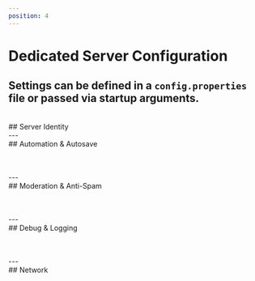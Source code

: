 ```yaml
---
position: 4
---
```



# Dedicated Server Configuration

Settings can be defined in a `config.properties` file or passed via startup arguments.
<br />
---
<br />
## Server Identity

<Table
  header={['Property', 'Description']}
  data={[
    ['name', 'Server name shown in the list'],
    ['desc', 'Short description (max 100 characters)'],
    ['port', 'Listening port (default: 6567)'],
  ]}
/>
<br />
---
<br />
## Automation & Autosave

<Table
  header={['Property', 'Description']}
  data={[
    ['autoUpdate', 'Automatically update when new version is available'],
    ['startCommands', 'Comma-separated startup commands'],
    ['autosave', 'Enable autosave'],
    ['autosaveAmount', 'Max number of autosaves'],
    ['autosaveSpacing', 'Interval between autosaves (in seconds)'],
    ['autoPause', 'Pause when no players are connected'],
  ]}
/>
<br />
---
<br />
## Moderation & Anti-Spam

<Table
  header={['Property', 'Description']}
  data={[
    ['enableVotekick', 'Allow votekick'],
    ['whitelist', 'Only allow whitelisted players'],
    ['messageRateLimit', 'Time (s) between allowed messages'],
    ['messageSpamKick', 'Kick threshold for spam messages'],
    ['packetSpamLimit', 'Max packets per 3s before action'],
    ['chatSpamLimit', 'Max chat packets in 2s'],
    ['interactRateWindow', 'Time window to track player actions'],
    ['interactRateLimit', 'Action count threshold'],
    ['interactRateKick', 'Kick after reaching action limit'],
    ['subnet-ban add/remove [address]', 'Ban or unban subnet ranges'],
  ]}
/>
<br />
---
<br />
## Debug & Logging

<Table
  header={['Property', 'Description']}
  data={[
    ['logging', 'Enable log writing to file'],
    ['logCommands', 'Log commands issued by players'],
    ['debug', 'Enable debug output'],
    ['snapshotInterval', 'Sync frequency in milliseconds'],
    ['maxLogLength', 'Max log file size in bytes'],
  ]}
/>
<br />
---
<br />
## Network

<Table
  header={['Property', 'Description']}
  data={[
    ['showConnectMessages', 'Display join/leave messages'],
    ['strict', 'Disallow duplicate UUIDs and fix desyncs'],
    ['allowCustomClients', 'Allow modified clients'],
    ['socketInput', 'Enable external socket control'],
    ['socketInputPort', 'Port for socket control'],
    ['socketInputAddress', 'Bind address for socket'],
    ['motd', 'Message of the day shown on connect'],
  ]}
/>